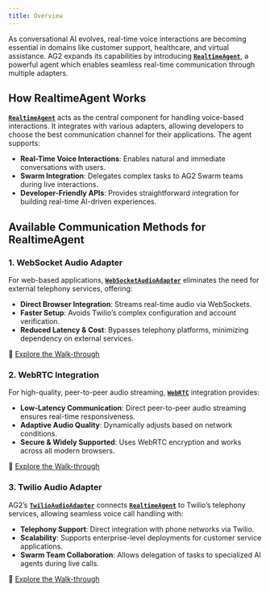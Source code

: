 ```yaml
---
title: Overview
---
```


As conversational AI evolves, real-time voice interactions are becoming essential in domains like customer support, healthcare, and virtual assistance. AG2 expands its capabilities by introducing [**`RealtimeAgent`**](/docs/api-reference/autogen/agentchat/realtime/experimental/RealtimeAgent), a powerful agent which enables seamless real-time communication through multiple adapters.

## How RealtimeAgent Works

[**`RealtimeAgent`**](/docs/api-reference/autogen/agentchat/realtime/experimental/RealtimeAgent) acts as the central component for handling voice-based interactions. It integrates with various adapters, allowing developers to choose the best communication channel for their applications. The agent supports:

- **Real-Time Voice Interactions**: Enables natural and immediate conversations with users.
- **Swarm Integration**: Delegates complex tasks to AG2 Swarm teams during live interactions.
- **Developer-Friendly APIs**: Provides straightforward integration for building real-time AI-driven experiences.

## Available Communication Methods for RealtimeAgent

### 1. WebSocket Audio Adapter
For web-based applications, [**`WebSocketAudioAdapter`**](/docs/api-reference/autogen/agentchat/realtime/experimental/WebSocketAudioAdapter#websocketaudioadapter) eliminates the need for external telephony services, offering:

- **Direct Browser Integration**: Streams real-time audio via WebSockets.
- **Faster Setup**: Avoids Twilio’s complex configuration and account verification.
- **Reduced Latency & Cost**: Bypasses telephony platforms, minimizing dependency on external services.

🔗 [Explore the Walk-through](/docs/user-guide/advanced-concepts/realtime-agent/websocket)

### 2. WebRTC Integration
For high-quality, peer-to-peer audio streaming, [**`WebRTC`**](https://webrtc.org/) integration provides:

- **Low-Latency Communication**: Direct peer-to-peer audio streaming ensures real-time responsiveness.
- **Adaptive Audio Quality**: Dynamically adjusts based on network conditions.
- **Secure & Widely Supported**: Uses WebRTC encryption and works across all modern browsers.

🔗 [Explore the Walk-through](/docs/user-guide/advanced-concepts/realtime-agent/webrtc)

### 3. Twilio Audio Adapter
AG2’s [**`TwilioAudioAdapter`**](/docs/api-reference/autogen/agentchat/realtime/experimental/TwilioAudioAdapter#twilioaudioadapter) connects [**`RealtimeAgent`**](/docs/api-reference/autogen/agentchat/realtime/experimental/RealtimeAgent) to Twilio’s telephony services, allowing seamless voice call handling with:

- **Telephony Support**: Direct integration with phone networks via Twilio.
- **Scalability**: Supports enterprise-level deployments for customer service applications.
- **Swarm Team Collaboration**: Allows delegation of tasks to specialized AI agents during live calls.

🔗 [Explore the Walk-through](/docs/user-guide/advanced-concepts/realtime-agent/twilio)
